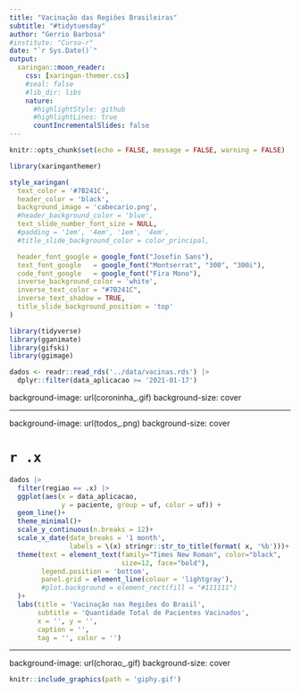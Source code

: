 ```yaml
---
title: "Vacinação das Regiões Brasileiras"
subtitle: "#tidytuesday"
author: "Gerrio Barbosa"
#institute: "Curso-r"
date: "`r Sys.Date()`"
output:
  xaringan::moon_reader:
    css: [xaringan-themer.css]
    #seal: false
    #lib_dir: libs
    nature:
      #highlightStyle: github
      #highlightLines: true
      countIncrementalSlides: false
---
```


```r

knitr::opts_chunk$set(echo = FALSE, message = FALSE, warning = FALSE)

```

```r

library(xaringanthemer)

style_xaringan(
  text_color = '#7B241C',
  header_color = 'black',
  background_image = 'cabecario.png',
  #header_background_color = 'blue',
  text_slide_number_font_size = NULL,
  #padding = '1em', '4em', '1em', '4em',
  #title_slide_background_color = color_principal,

  header_font_google = google_font("Josefin Sans"),
  text_font_google   = google_font("Montserrat", "300", "300i"),
  code_font_google   = google_font("Fira Mono"),
  inverse_background_color = 'white',
  inverse_text_color = "#7B241C",
  inverse_text_shadow = TRUE,
  title_slide_background_position = 'top'
)

```

```r
library(tidyverse)
library(gganimate)
library(gifski)
library(ggimage)

```

```r

dados <- readr::read_rds('../data/vacinas.rds') |> 
  dplyr::filter(data_aplicacao >= '2021-01-17') 

```
background-image: url(coroninha_.gif)
background-size: cover

---

background-image: url(todos_.png)
background-size: cover

# `r .x`


```r

dados |> 
  filter(regiao == .x) |> 
  ggplot(aes(x = data_aplicacao,
             y = paciente, group = uf, color = uf)) +
  geom_line()+
  theme_minimal()+
  scale_y_continuous(n.breaks = 12)+
  scale_x_date(date_breaks = '1 month',
               labels = \(x) stringr::str_to_title(format( x, '%b')))+
  theme(text = element_text(family="Times New Roman", color="black",
                            size=12, face="bold"),
        legend.position = 'bottom',
        panel.grid = element_line(colour = 'lightgray'),
        #plot.background = element_rect(fill = "#111111")
  )+
  labs(title = 'Vacinação nas Regiões do Brasil',
       subtitle = 'Quantidade Total de Pacientes Vacinados',
       x = '', y = '',
       caption = '',
       tag = '', color = '')


```

---

background-image: url(chorao_.gif)
background-size: cover


```r

knitr::include_graphics(path = 'giphy.gif')

```




